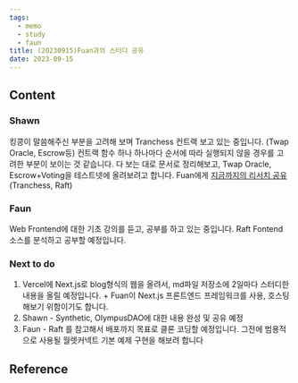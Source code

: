 ```yaml
---
tags:
  - memo
  - study
  - faun
title: (20230915)Fuan과의 스터디 공유
date: 2023-09-15
---
```

## Content
### Shawn
킹콩이 말씀해주신 부분을 고려해 보며 Tranchess 컨트랙 보고 있는 중입니다. (Twap Oracle, Escrow등)
컨트랙 함수 하나 하나마다 순서에 따라 실행되지 않을 경우를 고려한 부분이 보이는 것 같습니다.
다 보는 대로 문서로 정리해보고, Twap Oracle, Escrow+Voting을 테스트넷에 올려보려고 합니다.
Fuan에게 [지금까지의 리서치 공유](https://docs.google.com/document/d/1yjaYXE0-zkGIdDlPZU0q4ucjFFRUQbDhPbeO6KICDP0/edit) (Tranchess, Raft)
### Faun
Web Frontend에 대한 기초 강의를 듣고, 공부를 하고 있는 중입니다.
Raft Fontend 소스를 분석하고 공부할 예정입니다.

### Next to do
1. Vercel에 Next.js로 blog형식의 웹을 올려서, md파일 저장소에 2일마다 스터디한 내용을 올릴 예정입니다. + Fuan이 Next.js 프론트엔드 프레임워크를 사용, 호스팅 해보기 위함이기도 합니다.
2. Shawn - Synthetic, OlympusDAO에 대한 내용 완성 및 공유 예정
3. Faun - Raft 를 참고해서 배포까지 목표로 클론 코딩할 예정입니다. 그전에 범용적으로 사용될 월렛커넥트 기본 예제 구현을 해보려 합니다
## Reference
